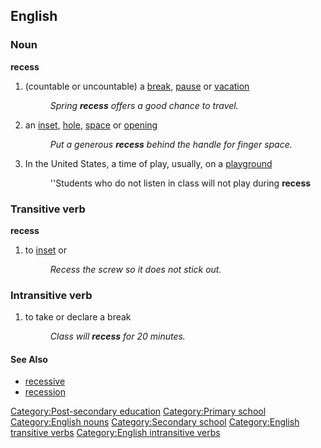 ==English==
[[Category:Post-secondary education]]
[[Category:Primary school]]
[[Category:English nouns]]
[[Category:Secondary school]]
[[Category:English transitive verbs]]
[[Category:English intransitive verbs]]
===Noun===
'''recess'''
#(countable or uncountable) a [[break]], [[pause]] or [[vacation]]
#:''Spring '''recess''' offers a good chance to travel.''
#an [[inset]], [[hole]], [[space]] or [[opening]]
#:''Put a generous '''recess''' behind the handle for finger space.''
#In the United States, a time of play, usually, on a [[playground]]
#:''Students who do not listen in class will not play during '''recess'''

===Transitive verb===
'''recess'''
#to [[inset]] or 
#:''Recess the screw so it does not stick out.''

===Intransitive verb===
# to take or declare a break
#:''Class will '''recess''' for 20 minutes.''

====See Also====
*[[recessive]]
*[[recession]]